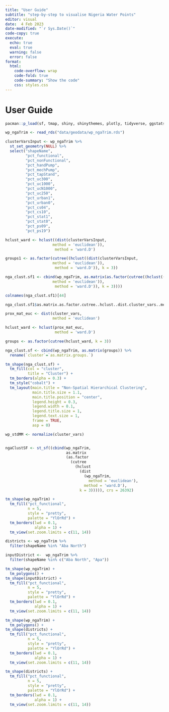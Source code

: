 ```yaml
---
title: "User Guide"
subtitle: "step-by-step to visualise Nigeria Water Points"
editor: visual
date:  4 Feb 2023
date-modified: "`r Sys.Date()`"
code-copy: true
execute: 
  echo: true
  eval: true
  warning: false
  error: false
format:
  html:
    code-overflow: wrap
    code-fold: true
    code-summary: "Show the code"
    css: styles.css
---
```


# User Guide

```r
pacman::p_load(sf, tmap, shiny, shinythemes, plotly, tidyverse, ggstatsplot, tools)
```

```r
wp_ngaTrim <- read_rds("data/geodata/wp_ngaTrim.rds")
```

```r
clusterVarsInput <- wp_ngaTrim %>%
  st_set_geometry(NULL) %>%
  select("shapeName",
         "pct_functional", 
         "pct_nonFunctional",
         "pct_handPump",
         "pct_mechPump",
         "pct_tapStand",
         "pct_uc300",
         "pct_uc1000",
         "pct_ucN1000",
         "pct_uc250",
         "pct_urban1",
         "pct_urban0",
         "pct_cs04",
         "pct_cs10",
         "pct_stat1",
         "pct_stat0",
         "pct_ps09",
         "pct_ps19")
```

```r
hclust_ward <- hclust((dist(clusterVarsInput, 
                     method = 'euclidean')), 
                      method = 'ward.D')
```

```r
groups1 <- as.factor(cutree((hclust((dist(clusterVarsInput, 
                     method = 'euclidean')), 
                      method = 'ward.D')), k = 3))
```

```r
nga_clust.sf1 <- cbind(wp_ngaTrim, as.matrix(as.factor(cutree((hclust((dist(clusterVarsInput, 
                     method = 'euclidean')), 
                      method = 'ward.D')), k = 3))))
```

```r
colnames(nga_clust.sf1)[44]
```

```r
nga_clust.sf1$as.matrix.as.factor.cutree..hclust..dist.cluster_vars..method....euclidean.....
```

```r
prox_mat_euc <- dist(cluster_vars, 
                     method = 'euclidean')
```

```r
hclust_ward <- hclust(prox_mat_euc, 
                      method = 'ward.D')
```

```r
groups <- as.factor(cutree(hclust_ward, k = 3))
```

```r
nga_clust.sf <- cbind(wp_ngaTrim, as.matrix(groups)) %>%
  rename(`cluster`=`as.matrix.groups.`)
```

```r
tm_shape(nga_clust.sf) +
  tm_fill(col = "cluster",
          title = "Cluster") +
  tm_borders(alpha = 0.3) +
  tm_style("cobalt") +
  tm_layout(main.title = "Non-Spatial Hierarchical Clustering",
            main.title.size = 1.1,
            main.title.position = "center",
            legend.height = 0.3,
            legend.width = 0.1, 
            legend.title.size = 1,
            legend.text.size = 1,
            frame = TRUE,
            asp = 0)
```

```r
wp_stdMM <- normalize(cluster_vars)
```

```r

```

```r
ngaClustSF <- st_sf((cbind(wp_ngaTrim, 
                           as.matrix
                           (as.factor
                             (cutree
                               (hclust
                                 (dist
                                   (wp_ngaTrim, 
                                     method = 'euclidean'), 
                                   method = 'ward.D'),
                                 k = 3))))), crs = 26392)
```

```r
tm_shape(wp_ngaTrim) +
  tm_fill("pct_functional",
          n = 5,
          style = "pretty",
          palette = "YlOrRd") +
  tm_borders(lwd = 0.1,  
             alpha = 1) +
  tm_view(set.zoom.limits = c(11, 14))
```

```r
districts <- wp_ngaTrim %>%
  filter(shapeName %in% "Aba North")
```

```r
inputDistrict <-  wp_ngaTrim %>%
  filter(shapeName %in% c("Aba North", "Apa"))
```

```r
tm_shape(wp_ngaTrim) +
  tm_polygons() +
tm_shape(inputDistrict) +
  tm_fill("pct_functional",
          n = 5,
          style = "pretty",
          palette = "YlOrRd") +
  tm_borders(lwd = 0.1,  
             alpha = 1) +
  tm_view(set.zoom.limits = c(11, 14))
```

```r
tm_shape(wp_ngaTrim) +
  tm_polygons() +
tm_shape(districts) +
  tm_fill("pct_functional",
          n = 5,
          style = "pretty",
          palette = "YlOrRd") +
  tm_borders(lwd = 0.1,  
             alpha = 1) +
  tm_view(set.zoom.limits = c(11, 14))
```

```r
tm_shape(districts) +
  tm_fill("pct_functional",
          n = 5,
          style = "pretty",
          palette = "YlOrRd") +
  tm_borders(lwd = 0.1,  
             alpha = 1) +
  tm_view(set.zoom.limits = c(11, 14))
```
